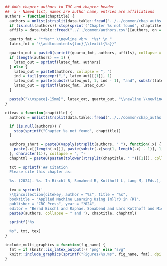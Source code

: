 ```r
## Adds chapter authors to TOC and chapter header
##  x - Named list, names are author name, entries are affiliations
authors = function(chaptitle) {
  authors = unlist(strsplit(data.table::fread("../../common/chap_auths.csv")[Title == chaptitle, Authors], ", "))
  if (is.null(authors)) stop(sprintf("Chapter %s not found", chaptitle))
  affils = data.table::fread("../../common/authors.csv")[authors, on = "Author", Affiliations]

  quarto_fmt = "**%s** \\newline <br>  *%s* \n "
  latex_fmt = "\\addtocontents{toc}{\\textit{%s}}"

  quarto_out = paste0(sprintf(quarto_fmt, authors, affils), collapse = "\n ")
  if (length(authors) == 1) {
    latex_out = sprintf(latex_fmt, authors)
  } else {
    latex_out = paste0(authors, collapse = ", ")
    ind = tail(gregexpr(",", latex_out)[[1]], 1)
    latex_out = paste(substr(latex_out, 1, ind - 1), "and", substr(latex_out, ind + 2, nchar(latex_out)))
    latex_out = sprintf(latex_fmt, latex_out)
  }

  paste0("\\vspace{-15mm}", latex_out, quarto_out, "\\newline \\newline <br><br> ", collapse = " ")
}

citeas = function(chaptitle) {
  authors = unlist(strsplit(data.table::fread("../../common/chap_auths.csv")[Title == chaptitle, Authors], ", "))

  if (is.null(authors)) {
    stop(sprintf("Chapter %s not found", chaptitle))
  }

  authors_short = paste0(vapply(strsplit(authors, " "), function(.x) {
    paste(.x[[length(.x)]], paste(substr(.x[seq(1, length(.x) - 1)], 1, 1), collapse = ""))
  }, character(1)), collapse = ", ")
  chaphtml = paste0(paste0(tolower(strsplit(chaptitle, " ")[[1]]), collapse = "_"), ".html")

  txt = sprintf('## Citation
  Please cite this chapter as:

  %s. (2024). %s. In Bischl B, Sonabend R, Kotthoff L, Lang M, (Eds.), *Applied Machine Learning Using mlr3 in R*. CRC Press. https://mlr3book.mlr-org.com/%s.', authors_short, chaptitle, chaphtml)

  tex = sprintf('
  \\@incollection{citekey, author = "%s", title = "%s",
  booktitle = "Applied Machine Learning Using {m}lr3 in {R}",
  publisher = "CRC Press", year = "2024",
  editor = "Bernd Bischl and Raphael Sonabend and Lars Kotthoff and Michel Lang", url = "https://mlr3book.mlr-org.com/%s"}',
  paste0(authors, collapse = " and "), chaptitle, chaphtml)

  sprintf("%s

  %s", txt, tex)
}
```

```r
include_multi_graphics = function(fig_name) {
  fmt = if (knitr::is_latex_output()) "png" else "svg"
  knitr::include_graphics(sprintf("Figures/%s.%s", fig_name, fmt), dpi = 600)
}
```
